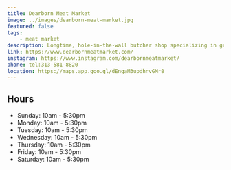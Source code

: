 ```yaml
---
title: Dearborn Meat Market
image: ../images/dearborn-meat-market.jpg
featured: false
tags:
    - meat market
description: Longtime, hole-in-the-wall butcher shop specializing in grilled meats such as kabobs and kafta.
link: https://www.dearbornmeatmarket.com/
instagram: https://www.instagram.com/dearbornmeatmarket/
phone: tel:313-581-8820
location: https://maps.app.goo.gl/dEngaM3updhnvGMr8
---
```


## Hours

- Sunday: 10am - 5:30pm
- Monday: 10am - 5:30pm
- Tuesday: 10am - 5:30pm
- Wednesday: 10am - 5:30pm
- Thursday: 10am - 5:30pm
- Friday: 10am - 5:30pm
- Saturday: 10am - 5:30pm